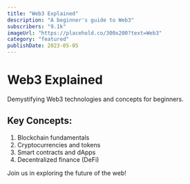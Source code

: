 ```yaml
---
title: "Web3 Explained"
description: "A beginner's guide to Web3"
subscribers: "9.1k"
imageUrl: "https://placehold.co/300x200?text=Web3"
category: "featured"
publishDate: 2023-05-05
---
```


# Web3 Explained

Demystifying Web3 technologies and concepts for beginners.

## Key Concepts:

1. Blockchain fundamentals
2. Cryptocurrencies and tokens
3. Smart contracts and dApps
4. Decentralized finance (DeFi)

Join us in exploring the future of the web!
